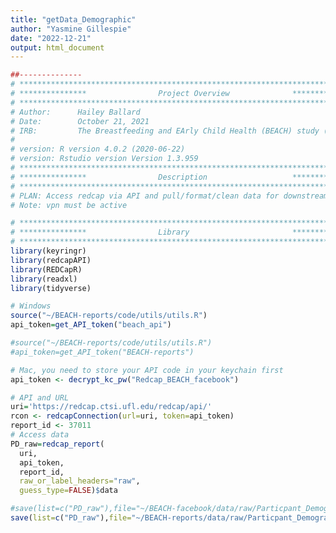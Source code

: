 ```yaml
---
title: "getData_Demographic"
author: "Yasmine Gillespie"
date: "2022-12-21"
output: html_document
---
```


```r
##--------------
# **************************************************************************** #
# ***************                Project Overview              *************** #
# **************************************************************************** #
# Author:      Hailey Ballard
# Date:        October 21, 2021
# IRB:         The Breastfeeding and EArly Child Health (BEACH) study (IRB201601034)
#
# version: R version 4.0.2 (2020-06-22)
# version: Rstudio version Version 1.3.959
# **************************************************************************** #
# ***************                Description                   *************** #
# **************************************************************************** #
# PLAN: Access redcap via API and pull/format/clean data for downstream analysis.
# Note: vpn must be active
```


```r
# **************************************************************************** #
# ***************                Library                       *************** #
# **************************************************************************** #
library(keyringr)
library(redcapAPI)
library(REDCapR)
library(readxl)
library(tidyverse)
```

```r
# Windows
source("~/BEACH-reports/code/utils/utils.R")
api_token=get_API_token("beach_api")

#source("~/BEACH-reports/code/utils/utils.R")
#api_token=get_API_token("BEACH-reports")
```

```r
# Mac, you need to store your API code in your keychain first
api_token <- decrypt_kc_pw("Redcap_BEACH_facebook")
```

```r
# API and URL
uri='https://redcap.ctsi.ufl.edu/redcap/api/'
rcon <- redcapConnection(url=uri, token=api_token)
report_id <- 37011
# Access data
PD_raw=redcap_report(
  uri,
  api_token,
  report_id,
  raw_or_label_headers="raw",
  guess_type=FALSE)$data

#save(list=c("PD_raw"),file="~/BEACH-facebook/data/raw/Particpant_Demographic_raw.RData")
save(list=c("PD_raw"),file="~/BEACH-reports/data/raw/Particpant_Demographic_raw.RData")
```



